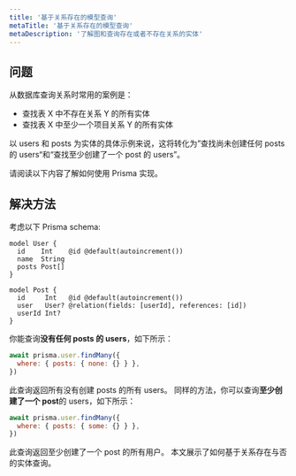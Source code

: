 ```yaml
---
title: '基于关系存在的模型查询'
metaTitle: '基于关系存在的模型查询'
metaDescription: '了解图和查询存在或者不存在关系的实体'
---
```


## 问题

从数据库查询关系时常用的案例是：

- 查找表 X 中不存在关系 Y 的所有实体
- 查找表 X 中至少一个项目关系 Y 的所有实体

以 users 和 posts 为实体的具体示例来说，这将转化为”查找尚未创建任何 posts 的 users“和“查找至少创建了一个 post 的 users”。

请阅读以下内容了解如何使用 Prisma 实现。

## 解决方法

考虑以下 Prisma schema:

```prisma
model User {
  id    Int    @id @default(autoincrement())
  name  String
  posts Post[]
}

model Post {
  id     Int   @id @default(autoincrement())
  user   User? @relation(fields: [userId], references: [id])
  userId Int?
}
```

你能查询**没有任何 posts 的 users**，如下所示：

```js
await prisma.user.findMany({
  where: { posts: { none: {} } },
})
```

此查询返回所有没有创建 posts 的所有 users。
同样的方法，你可以查询**至少创建了一个 post**的 users，如下所示：

```js
await prisma.user.findMany({
  where: { posts: { some: {} } },
})
```

此查询返回至少创建了一个 post 的所有用户。
本文展示了如何基于关系存在与否的实体查询。
